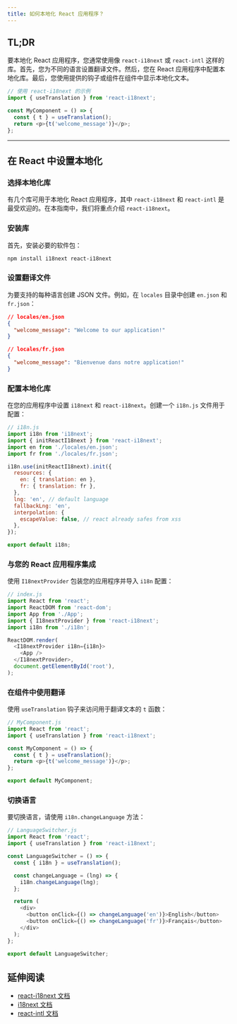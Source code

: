 ```yaml
---
title: 如何本地化 React 应用程序？
---
```


## TL;DR

要本地化 React 应用程序，您通常使用像 `react-i18next` 或 `react-intl` 这样的库。首先，您为不同的语言设置翻译文件。然后，您在 React 应用程序中配置本地化库。最后，您使用提供的钩子或组件在组件中显示本地化文本。

```javascript
// 使用 react-i18next 的示例
import { useTranslation } from 'react-i18next';

const MyComponent = () => {
  const { t } = useTranslation();
  return <p>{t('welcome_message')}</p>;
};
```

***

## 在 React 中设置本地化

### 选择本地化库

有几个库可用于本地化 React 应用程序，其中 `react-i18next` 和 `react-intl` 是最受欢迎的。在本指南中，我们将重点介绍 `react-i18next`。

### 安装库

首先，安装必要的软件包：

```bash
npm install i18next react-i18next
```

### 设置翻译文件

为要支持的每种语言创建 JSON 文件。例如，在 `locales` 目录中创建 `en.json` 和 `fr.json`：

```json
// locales/en.json
{
  "welcome_message": "Welcome to our application!"
}
```

```json
// locales/fr.json
{
  "welcome_message": "Bienvenue dans notre application!"
}
```

### 配置本地化库

在您的应用程序中设置 `i18next` 和 `react-i18next`。创建一个 `i18n.js` 文件用于配置：

```javascript
// i18n.js
import i18n from 'i18next';
import { initReactI18next } from 'react-i18next';
import en from './locales/en.json';
import fr from './locales/fr.json';

i18n.use(initReactI18next).init({
  resources: {
    en: { translation: en },
    fr: { translation: fr },
  },
  lng: 'en', // default language
  fallbackLng: 'en',
  interpolation: {
    escapeValue: false, // react already safes from xss
  },
});

export default i18n;
```

### 与您的 React 应用程序集成

使用 `I18nextProvider` 包装您的应用程序并导入 `i18n` 配置：

```javascript
// index.js
import React from 'react';
import ReactDOM from 'react-dom';
import App from './App';
import { I18nextProvider } from 'react-i18next';
import i18n from './i18n';

ReactDOM.render(
  <I18nextProvider i18n={i18n}>
    <App />
  </I18nextProvider>,
  document.getElementById('root'),
);
```

### 在组件中使用翻译

使用 `useTranslation` 钩子来访问用于翻译文本的 `t` 函数：

```javascript
// MyComponent.js
import React from 'react';
import { useTranslation } from 'react-i18next';

const MyComponent = () => {
  const { t } = useTranslation();
  return <p>{t('welcome_message')}</p>;
};

export default MyComponent;
```

### 切换语言

要切换语言，请使用 `i18n.changeLanguage` 方法：

```javascript
// LanguageSwitcher.js
import React from 'react';
import { useTranslation } from 'react-i18next';

const LanguageSwitcher = () => {
  const { i18n } = useTranslation();

  const changeLanguage = (lng) => {
    i18n.changeLanguage(lng);
  };

  return (
    <div>
      <button onClick={() => changeLanguage('en')}>English</button>
      <button onClick={() => changeLanguage('fr')}>Français</button>
    </div>
  );
};

export default LanguageSwitcher;
```

## 延伸阅读

* [react-i18next 文档](https://react.i18next.com/)
* [i18next 文档](https://www.i18next.com/)
* [react-intl 文档](https://formatjs.io/docs/react-intl/)

